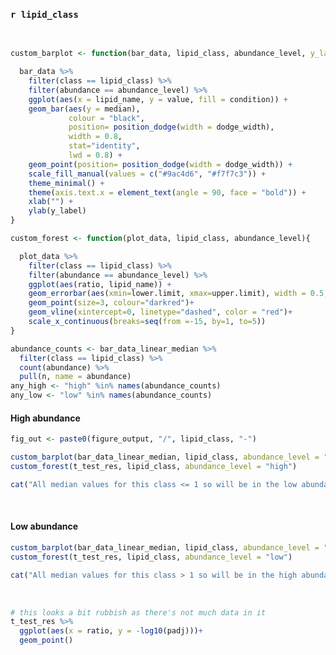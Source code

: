 ### `r lipid_class`  
  
<br>

```{r barplot_function}
custom_barplot <- function(bar_data, lipid_class, abundance_level, y_label = ""){

  bar_data %>%
    filter(class == lipid_class) %>%
    filter(abundance == abundance_level) %>%
    ggplot(aes(x = lipid_name, y = value, fill = condition)) +
    geom_bar(aes(y = median), 
             colour = "black", 
             position= position_dodge(width = dodge_width),
             width = 0.8,
             stat="identity",
             lwd = 0.8) + 
    geom_point(position= position_dodge(width = dodge_width)) +
    scale_fill_manual(values = c("#9ac4d6", "#f7f7c3")) +
    theme_minimal() +
    theme(axis.text.x = element_text(angle = 90, face = "bold")) +
    xlab("") +
    ylab(y_label)
}
```

```{r forest_function}

custom_forest <- function(plot_data, lipid_class, abundance_level){

  plot_data %>%
    filter(class == lipid_class) %>%
    filter(abundance == abundance_level) %>%
    ggplot(aes(ratio, lipid_name)) +
    geom_errorbar(aes(xmin=lower.limit, xmax=upper.limit), width = 0.5, lwd=0.8, show.legend=FALSE)+
    geom_point(size=3, colour="darkred")+
    geom_vline(xintercept=0, linetype="dashed", color = "red")+
    scale_x_continuous(breaks=seq(from =-15, by=1, to=5))
}  
```


```{r abundance_counts}
abundance_counts <- bar_data_linear_median %>%
  filter(class == lipid_class) %>%
  count(abundance) %>%
  pull(n, name = abundance)
any_high <- "high" %in% names(abundance_counts) 
any_low <- "low" %in% names(abundance_counts)
```

#### High abundance

```{r}
fig_out <- paste0(figure_output, "/", lipid_class, "-")
```

```{r, high_bar_forest, out.width=c('50%', '50%'), fig.show='hold', fig.height = 6, eval = any_high, fig.path=fig_out}
custom_barplot(bar_data_linear_median, lipid_class, abundance_level = "high", y_label = params$bar_class_ylabel)
custom_forest(t_test_res, lipid_class, abundance_level = "high")
```

```{r, eval = !any_high, results="asis"}
cat("All median values for this class <= 1 so will be in the low abundance set")
```

<br>  

#### Low abundance

```{r, low_bar_forest, out.width=c('50%', '50%'), fig.show='hold', fig.height = 6, eval = any_low, fig.path=fig_out}
custom_barplot(bar_data_linear_median, lipid_class, abundance_level = "low", y_label = params$bar_class_ylabel)
custom_forest(t_test_res, lipid_class, abundance_level = "low")
```

```{r, eval = !any_low, results="asis"}
cat("All median values for this class > 1 so will be in the high abundance set")
```

<br> 
    
```{r, eval = FALSE}
# this looks a bit rubbish as there's not much data in it
t_test_res %>%
  ggplot(aes(x = ratio, y = -log10(padj)))+
  geom_point()
```

<br>

